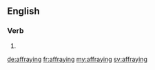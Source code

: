 ==English==

===Verb===
{{head|en|present participle}}

# {{present participle of|affray|lang=en}}

[[de:affraying]]
[[fr:affraying]]
[[my:affraying]]
[[sv:affraying]]